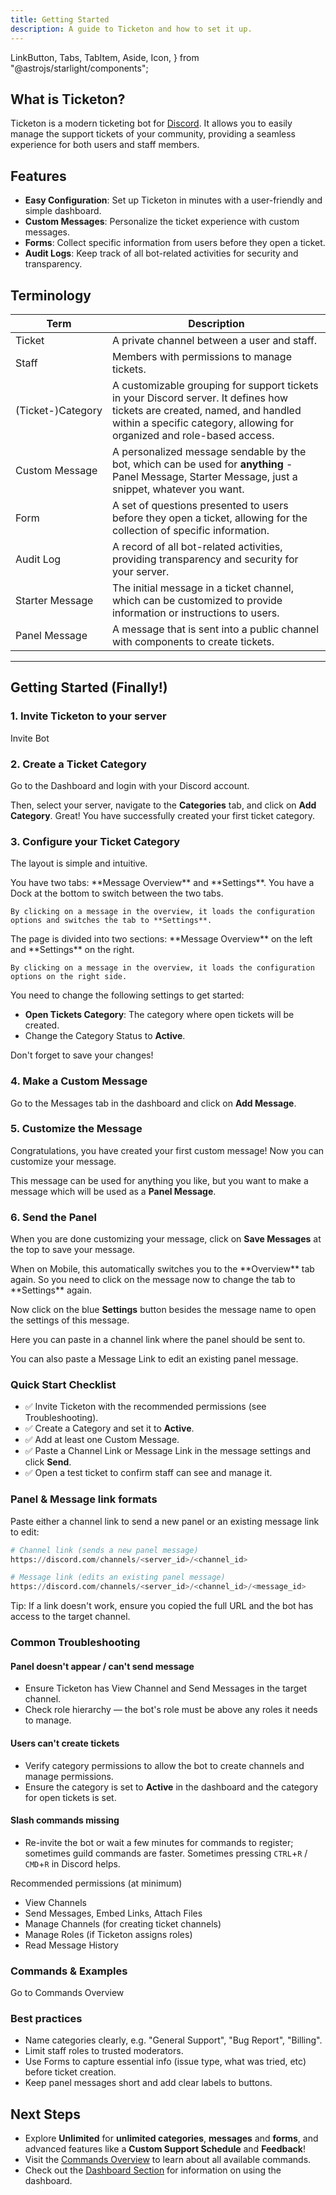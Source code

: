 ```yaml
---
title: Getting Started
description: A guide to Ticketon and how to set it up.
---
```


  LinkButton,
  Tabs,
  TabItem,
  Aside,
  Icon,
} from "@astrojs/starlight/components";

## What is Ticketon?

Ticketon is a modern ticketing bot for [Discord](https://discord.com).
It allows you to easily manage the support tickets of your community, providing a seamless experience for both users and staff members.

## Features

- **Easy Configuration**: Set up Ticketon in minutes with a user-friendly and simple dashboard.
- **Custom Messages**: Personalize the ticket experience with custom messages.
- **Forms**: Collect specific information from users before they open a ticket.
- **Audit Logs**: Keep track of all bot-related activities for security and transparency.

## Terminology

| Term              | Description                                                                                                                                                                                          |
| ----------------- | ---------------------------------------------------------------------------------------------------------------------------------------------------------------------------------------------------- |
| Ticket            | A private channel between a user and staff.                                                                                                                                                          |
| Staff             | Members with permissions to manage tickets.                                                                                                                                                          |
| (Ticket-)Category | A customizable grouping for support tickets in your Discord server. It defines how tickets are created, named, and handled within a specific category, allowing for organized and role-based access. |
| Custom Message    | A personalized message sendable by the bot, which can be used for **anything** - Panel Message, Starter Message, just a snippet, whatever you want.                                                  |
| Form              | A set of questions presented to users before they open a ticket, allowing for the collection of specific information.                                                                                |
| Audit Log         | A record of all bot-related activities, providing transparency and security for your server.                                                                                                         |
| Starter Message   | The initial message in a ticket channel, which can be customized to provide information or instructions to users.                                                                                    |
| Panel Message     | A message that is sent into a public channel with components to create tickets.                                                                                                                      |

---

## Getting Started (Finally!)

### 1. Invite Ticketon to your server

<LinkButton href="https://ticketon.app/invite" target="_blank" icon="external">
  Invite Bot
</LinkButton>

### 2. Create a Ticket Category

Go to the <Link href="https://ticketon.app/dash?next=/categories">Dashboard</Link> and login with your Discord account.

Then, select your server, navigate to the **Categories** tab, and click on **Add Category**. Great! You have successfully created your first ticket category.

### 3. Configure your Ticket Category

The layout is simple and intuitive.

<Tabs syncKey="platform">
  <TabItem label="Desktop" icon="laptop">
    You have two tabs: **Message Overview** and **Settings**. You have a Dock at the bottom to switch between the two tabs.

    By clicking on a message in the overview, it loads the configuration options and switches the tab to **Settings**.

  </TabItem>
  <TabItem label="Mobile" icon="phone">
    The page is divided into two sections: **Message Overview** on the left and **Settings** on the right.

    By clicking on a message in the overview, it loads the configuration options on the right side.

  </TabItem>
</Tabs>

You need to change the following settings to get started:

- **Open Tickets Category**: The category where open tickets will be created.
- Change the Category Status to **Active**.

<Aside type="caution">Don't forget to save your changes!</Aside>

### 4. Make a Custom Message

Go to the <Link href="https://ticketon.app/dash?next=/messages">Messages</Link> tab in the dashboard and click on **Add Message**.

### 5. Customize the Message

Congratulations, you have created your first custom message! Now you can customize your message.

This message can be used for anything you like, but you want to make a message which will be used as a **Panel Message**.

### 6. Send the Panel

When you are done customizing your message, click on **Save Messages** at the top to save your message.

<Aside type="note">
  When on Mobile, this automatically switches you to the **Overview** tab again.
  So you need to click on the message now to change the tab to **Settings**
  again.
</Aside>

Now click on the blue **Settings** button besides the message name to open the settings of this message.

Here you can paste in a channel link where the panel should be sent to.

<Aside type="tip">
  You can also paste a Message Link to edit an existing panel message.
</Aside>

### Quick Start Checklist

- ✅ Invite Ticketon with the recommended permissions (see Troubleshooting).
- ✅ Create a Category and set it to **Active**.
- ✅ Add at least one Custom Message.
- ✅ Paste a Channel Link or Message Link in the message settings and click **Send**.
- ✅ Open a test ticket to confirm staff can see and manage it.

### Panel & Message link formats

Paste either a channel link to send a new panel or an existing message link to edit:

```python
# Channel link (sends a new panel message)
https://discord.com/channels/<server_id>/<channel_id>

# Message link (edits an existing panel message)
https://discord.com/channels/<server_id>/<channel_id>/<message_id>
```

Tip: If a link doesn't work, ensure you copied the full URL and the bot has access to the target channel.

### Common Troubleshooting

#### Panel doesn't appear / can't send message

- Ensure Ticketon has View Channel and Send Messages in the target channel.
- Check role hierarchy — the bot's role must be above any roles it needs to manage.

#### Users can't create tickets

- Verify category permissions to allow the bot to create channels and manage permissions.
- Ensure the category is set to **Active** in the dashboard and the category for open tickets is set.

#### Slash commands missing

- Re-invite the bot or wait a few minutes for commands to register; sometimes guild commands are faster.
  Sometimes pressing `CTRL`+`R` / `CMD`+`R` in Discord helps.

Recommended permissions (at minimum)

- View Channels
- Send Messages, Embed Links, Attach Files
- Manage Channels (for creating ticket channels)
- Manage Roles (if Ticketon assigns roles)
- Read Message History

### Commands & Examples

<LinkButton href="/commands/overview" icon="right-arrow">
  Go to Commands Overview
</LinkButton>

### Best practices

- Name categories clearly, e.g. "General Support", "Bug Report", "Billing".
- Limit staff roles to trusted moderators.
- Use Forms to capture essential info (issue type, what was tried, etc) before ticket creation.
- Keep panel messages short and add clear labels to buttons.

## Next Steps

- Explore <Link href="https://ticketon.app/unlimited">**Unlimited**</Link> for **unlimited categories**, **messages** and **forms**, and advanced features like a **Custom Support Schedule** and **Feedback**!
- Visit the [Commands Overview](/commands/overview) to learn about all available commands.
- Check out the [Dashboard Section](/dashboard/overview) for information on using the dashboard.
